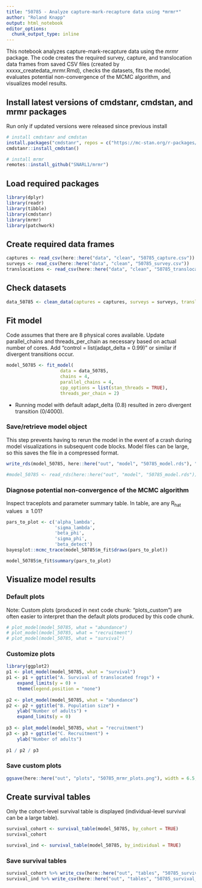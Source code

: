 ```yaml
---
title: "50785 - Analyze capture-mark-recapture data using *mrmr*"
author: "Roland Knapp"
output: html_notebook
editor_options: 
  chunk_output_type: inline
---
```

This notebook analyzes capture-mark-recapture data using the *mrmr* package. The code creates the required survey, capture, and translocation data frames from saved CSV files (created by xxxxx_createdata_mrmr.Rmd), checks the datasets, fits the model, evaluates potential non-convergence of the MCMC algorithm, and visualizes model results. 

## Install latest versions of cmdstanr, cmdstan, and mrmr packages
Run only if updated versions were released since previous install
```r
# install cmdstanr and cmdstan
install.packages("cmdstanr", repos = c("https://mc-stan.org/r-packages/", getOption("repos")))
cmdstanr::install_cmdstan()

# install mrmr
remotes::install_github("SNARL1/mrmr")
```

## Load required packages
```r
library(dplyr)
library(readr)
library(tibble)
library(cmdstanr)
library(mrmr)
library(patchwork)
```

## Create required data frames
```r
captures <- read_csv(here::here("data", "clean", "50785_capture.csv"))
surveys <- read_csv(here::here("data", "clean", "50785_survey.csv"))
translocations <- read_csv(here::here("data", "clean", "50785_translocation.csv"))
```

## Check datasets
```r
data_50785 <- clean_data(captures = captures, surveys = surveys, translocations = translocations)
```

## Fit model
Code assumes that there are 8 physical cores available. Update parallel_chains and threads_per_chain as necessary based on actual number of cores. 
Add "control = list(adapt_delta = 0.99)" or similar if divergent transitions occur. 
```r
model_50785 <- fit_model(
                    data = data_50785, 
                    chains = 4, 
                    parallel_chains = 4, 
                    cpp_options = list(stan_threads = TRUE),
                    threads_per_chain = 2) 
```
* Running model with default adapt_delta (0.8) resulted in zero divergent transition (0/4000).

### Save/retrieve model object
This step prevents having to rerun the model in the event of a crash during model visualizations in subsequent code blocks. Model files can be large, so this saves the file in a compressed format.
```r
write_rds(model_50785, here::here("out", "model", "50785_model.rds"), "xz", compression = 9L)
```
```r
#model_50785 <- read_rds(here::here("out", "model", "50785_model.rds"))
```

### Diagnose potential non-convergence of the MCMC algorithm
Inspect traceplots and parameter summary table. In table, are any R~hat~ values $\ge 1.01$?
```r
pars_to_plot <- c('alpha_lambda', 
                  'sigma_lambda', 
                  'beta_phi', 
                  'sigma_phi', 
                  'beta_detect')
bayesplot::mcmc_trace(model_50785$m_fit$draws(pars_to_plot))

model_50785$m_fit$summary(pars_to_plot)
```

## Visualize model results
### Default plots
Note: Custom plots (produced in next code chunk: "plots_custom") are often easier to interpret than the default plots produced by this code chunk.
```r
# plot_model(model_50785, what = "abundance")
# plot_model(model_50785, what = "recruitment")
# plot_model(model_50785, what = "survival")
```

### Customize plots
```r
library(ggplot2)
p1 <- plot_model(model_50785, what = "survival") 
p1 <- p1 + ggtitle("A. Survival of translocated frogs") +
    expand_limits(y = 0) +
    theme(legend.position = "none")
  
p2 <- plot_model(model_50785, what = "abundance") 
p2 <- p2 + ggtitle("B. Population size") +
    ylab("Number of adults") + 
    expand_limits(y = 0)
  
p3 <- plot_model(model_50785, what = "recruitment")
p3 <- p3 + ggtitle("C. Recruitment") +
    ylab("Number of adults")
  
p1 / p2 / p3
```

### Save custom plots
```r
ggsave(here::here("out", "plots", "50785_mrmr_plots.png"), width = 6.5, height = 7.2)
```

## Create survival tables
Only the cohort-level survival table is displayed (individual-level survival can be a large table).
```r
survival_cohort <- survival_table(model_50785, by_cohort = TRUE)
survival_cohort

survival_ind <- survival_table(model_50785, by_individual = TRUE) 
```

### Save survival tables
```r
survival_cohort %>% write_csv(here::here("out", "tables", "50785_survival_cohort.csv"))
survival_ind %>% write_csv(here::here("out", "tables", "50785_survival_ind.csv"))
```

